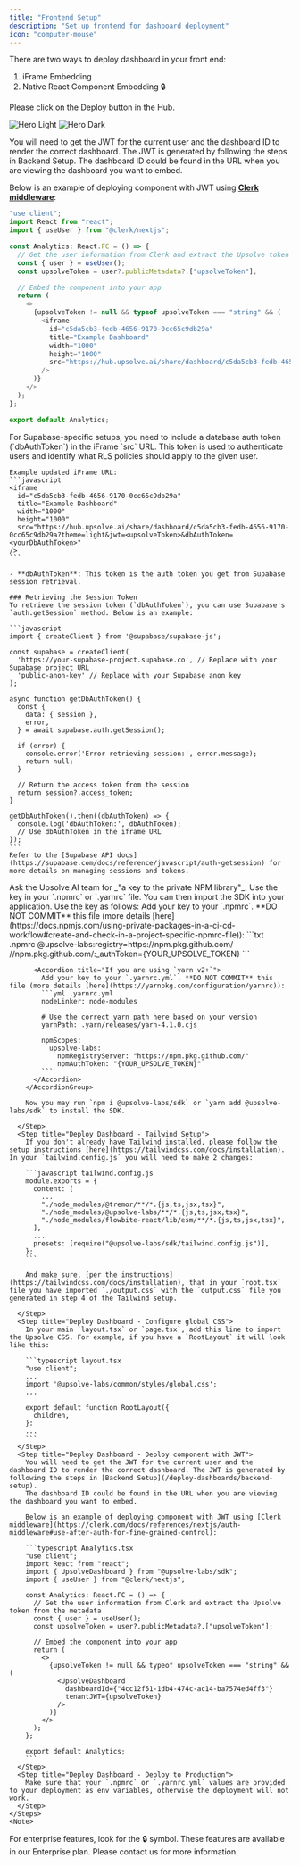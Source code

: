 ```yaml
---
title: "Frontend Setup"
description: "Set up frontend for dashboard deployment"
icon: "computer-mouse"
---
```


There are two ways to deploy dashboard in your front end:

1. iFrame Embedding
2. Native React Component Embedding 🔒

<Tabs>
  <Tab title="iFrame Embedding">

  Please click on the Deploy button in the Hub.
 <Frame>

  <img
  className="block dark:hidden"
  src="/images/build-your-first-dashboard/light/deploy.png"
  alt="Hero Light"
/>
<img
  className="hidden dark:block"
  src="/images/build-your-first-dashboard/dark/deploy-dark.png"
  alt="Hero Dark"
/>
 </Frame>

 You will need to get the JWT for the current user and the dashboard ID to render the correct dashboard. The JWT is generated by following the steps in Backend Setup. The dashboard ID could be found in the URL when you are viewing the dashboard you want to embed.

Below is an example of deploying component with JWT  using [**Clerk middleware**](https://clerk.com/docs/references/nextjs/auth-middleware#use-after-auth-for-fine-grained-control):

```javascript
"use client";
import React from "react";
import { useUser } from "@clerk/nextjs";

const Analytics: React.FC = () => {
  // Get the user information from Clerk and extract the Upsolve token from the metadata
  const { user } = useUser();
  const upsolveToken = user?.publicMetadata?.["upsolveToken"];

  // Embed the component into your app
  return (
    <>
      {upsolveToken != null && typeof upsolveToken === "string" && (
        <iframe
          id="c5da5cb3-fedb-4656-9170-0cc65c9db29a"
          title="Example Dashboard"
          width="1000"
          height="1000"
          src="https://hub.upsolve.ai/share/dashboard/c5da5cb3-fedb-4656-9170-0cc65c9db29a?theme=light&jwt=<upsolveToken>"
        />
      )}
    </>
  );
};

export default Analytics;
```

<AccordionGroup>
  <Accordion title="Supabase Setup 🔒">
    For Supabase-specific setups, you need to include a database auth token (`dbAuthToken`) in the iFrame `src` URL. This token is used to authenticate users and identify what RLS policies should apply to the given user.

    Example updated iFrame URL:
    ```javascript
    <iframe
      id="c5da5cb3-fedb-4656-9170-0cc65c9db29a"
      title="Example Dashboard"
      width="1000"
      height="1000"
      src="https://hub.upsolve.ai/share/dashboard/c5da5cb3-fedb-4656-9170-0cc65c9db29a?theme=light&jwt=<upsolveToken>&dbAuthToken=<yourDbAuthToken>"
    />
    ```

    - **dbAuthToken**: This token is the auth token you get from Supabase session retrieval.

    ### Retrieving the Session Token
    To retrieve the session token (`dbAuthToken`), you can use Supabase's `auth.getSession` method. Below is an example:

    ```javascript
    import { createClient } from '@supabase/supabase-js';

    const supabase = createClient(
      'https://your-supabase-project.supabase.co', // Replace with your Supabase project URL
      'public-anon-key' // Replace with your Supabase anon key
    );

    async function getDbAuthToken() {
      const {
        data: { session },
        error,
      } = await supabase.auth.getSession();

      if (error) {
        console.error('Error retrieving session:', error.message);
        return null;
      }

      // Return the access token from the session
      return session?.access_token;
    }

    getDbAuthToken().then((dbAuthToken) => {
      console.log('dbAuthToken:', dbAuthToken);
      // Use dbAuthToken in the iframe URL
    });
    ```
    Refer to the [Supabase API docs](https://supabase.com/docs/reference/javascript/auth-getsession) for more details on managing sessions and tokens.
  </Accordion>
</AccordionGroup>


  </Tab>
  <Tab title="Native React Component Embedding 🔒">
    <Steps>
      <Step title="Import Upsolve AI SDK">
        Ask the Upsolve AI team for _"a key to the private NPM library"_. Use the key in your `.npmrc` or `.yarnrc` file. You can then import the SDK into your application.
        Use the key as follows:
        <AccordionGroup>
          <Accordion title="If you are using `npm` or `yarn v1`">
            Add your key to your `.npmrc`. **DO NOT COMMIT** this file (more details [here](https://docs.npmjs.com/using-private-packages-in-a-ci-cd-workflow#create-and-check-in-a-project-specific-npmrc-file)):
            ```txt .npmrc
            @upsolve-labs:registry=https://npm.pkg.github.com/
            //npm.pkg.github.com/:_authToken={YOUR_UPSOLVE_TOKEN}
            ```
          </Accordion>

          <Accordion title="If you are using `yarn v2+`">
            Add your key to your `.yarnrc.yml`. **DO NOT COMMIT** this file (more details [here](https://yarnpkg.com/configuration/yarnrc)):
            ```yml .yarnrc.yml
            nodeLinker: node-modules

            # Use the correct yarn path here based on your version
            yarnPath: .yarn/releases/yarn-4.1.0.cjs

            npmScopes:
              upsolve-labs:
                npmRegistryServer: "https://npm.pkg.github.com/"
                npmAuthToken: "{YOUR_UPSOLVE_TOKEN}"
            ```
          </Accordion>
        </AccordionGroup>

        Now you may run `npm i @upsolve-labs/sdk` or `yarn add @upsolve-labs/sdk` to install the SDK.

      </Step>
      <Step title="Deploy Dashboard - Tailwind Setup">
        If you don't already have Tailwind installed, please follow the setup instructions [here](https://tailwindcss.com/docs/installation). In your `tailwind.config.js` you will need to make 2 changes:

        ```javascript tailwind.config.js
        module.exports = {
          content: [
            ...
            "./node_modules/@tremor/**/*.{js,ts,jsx,tsx}",
            "./node_modules/@upsolve-labs/**/*.{js,ts,jsx,tsx}",
            "./node_modules/flowbite-react/lib/esm/**/*.{js,ts,jsx,tsx}",
          ],
          ...
          presets: [require("@upsolve-labs/sdk/tailwind.config.js")],
        };
        ```

        And make sure, [per the instructions](https://tailwindcss.com/docs/installation), that in your `root.tsx` file you have imported `./output.css` with the `output.css` file you generated in step 4 of the Tailwind setup.

      </Step>
      <Step title="Deploy Dashboard - Configure global CSS">
        In your main `layout.tsx` or `page.tsx`, add this line to import the Upsolve CSS. For example, if you have a `RootLayout` it will look like this:

        ```typescript layout.tsx
        "use client";
        ...
        import '@upsolve-labs/common/styles/global.css';
        ...

        export default function RootLayout({
          children,
        }:
        ...
        ```
      </Step>
      <Step title="Deploy Dashboard - Deploy component with JWT">
        You will need to get the JWT for the current user and the dashboard ID to render the correct dashboard. The JWT is generated by following the steps in [Backend Setup](/deploy-dashboards/backend-setup).
        The dashboard ID could be found in the URL when you are viewing the dashboard you want to embed.
        
        Below is an example of deploying component with JWT using [Clerk middleware](https://clerk.com/docs/references/nextjs/auth-middleware#use-after-auth-for-fine-grained-control):

        ```typescript Analytics.tsx
        "use client";
        import React from "react";
        import { UpsolveDashboard } from "@upsolve-labs/sdk";
        import { useUser } from "@clerk/nextjs";

        const Analytics: React.FC = () => {
          // Get the user information from Clerk and extract the Upsolve token from the metadata
          const { user } = useUser();
          const upsolveToken = user?.publicMetadata?.["upsolveToken"];

          // Embed the component into your app
          return (
            <>
              {upsolveToken != null && typeof upsolveToken === "string" && (
                <UpsolveDashboard
                  dashboardId={"4cc12f51-1db4-474c-ac14-ba7574ed4ff3"}
                  tenantJWT={upsolveToken}
                />
              )}
            </>
          );
        };

        export default Analytics;
        ```
      </Step>
      <Step title="Deploy Dashboard - Deploy to Production">
        Make sure that your `.npmrc` or `.yarnrc.yml` values are provided to your deployment as env variables, otherwise the deployment will not work.
      </Step>
    </Steps>
    <Note>
For enterprise features, look for the 🔒 symbol. These features are available in our Enterprise plan. Please contact us for more information.
</Note>
  </Tab>
</Tabs>